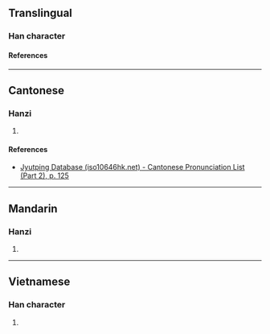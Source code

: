 {{character info}}
==Translingual==

===Han character===
{{Han char|rn=75|rad=木|as=04|sn=8|four=43900|canj=DP,XDP|ids=⿰木心}}

====References====
{{Han ref|kx=0514.060|dkj=14511|dj=0901.100|hdz=21175.040|uh=677A}}

----

==Cantonese==

===Hanzi===
{{yue-hanzi|jyut=[[sam1]]|y=sam1}}

# {{rfdef|yue|sort=木04}}

====References====
* [http://www.iso10646hk.net/jp/document/download.jsp Jyutping Database (iso10646hk.net) - Cantonese Pronunciation List (Part 2), p. 125]

----

==Mandarin==

===Hanzi===
{{cmn-hanzi|pin=[[xīn]] ([[xin1]])|wg=hsin<sup>1</sup>}}

# {{rfdef|cmn|sort=木04}}

----

==Vietnamese==

===Han character===
{{vi-readings|rs=木04|reading=tăm}}

# {{rfdef|vi|sort=木04}}